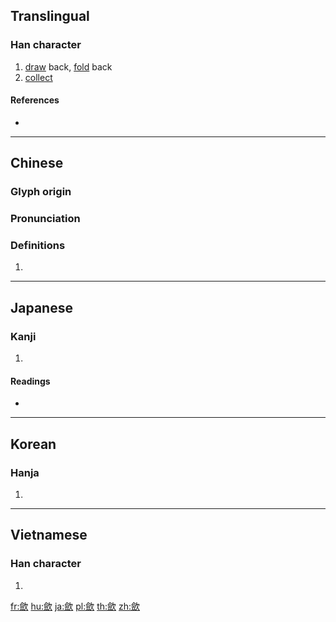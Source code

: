 {{character info/new}}
{{also|斂|敛}}
==Translingual==

===Han character===
{{Han char|rn=76|rad=欠|as=13|sn=17|four=87882|canj=OONO|ids=⿰僉欠}}

# [[draw]] back, [[fold]] back
# [[collect]]

====References====
* {{Han ref|kx=0572.230|dkj=16210|dj=0960.210|hdz=32152.120|uh=6B5B|ud=27483|bh=ED4B|bd=60747}}

----

==Chinese==
{{zh-forms}}

===Glyph origin===
{{Han etym}}

===Pronunciation===
{{zh-pron
|m=liǎn,hān
|c=lim5,lim6
|mc=y
|oc=y
|ma=
|cat=
}}

===Definitions===
{{zh-hanzi}}

# {{rfdef|lang=zh}}

----

==Japanese==

===Kanji===
{{ja-kanji|grade=|rs=欠13}}

# {{defn|lang=ja|sort=欠13}}

====Readings====
* {{ja-readings|on=[[かん]] (kan), [[けん]] (ken)|kun=[[のぞむ]] (nozomu), [[あたえる]] (ataeru)}}

----

==Korean==

===Hanja===
{{ko-hanja|hangeul=검|eumhun=|rv=geom|mr=kŏm|y=kem}}

# {{defn|lang=ko|sort=欠13}}

----

==Vietnamese==

===Han character===
{{vi-readings|rs=欠13| hanviet = liễm}}

# {{defn|lang=vi|sort=欠13}}

[[fr:歛]]
[[hu:歛]]
[[ja:歛]]
[[pl:歛]]
[[th:歛]]
[[zh:歛]]